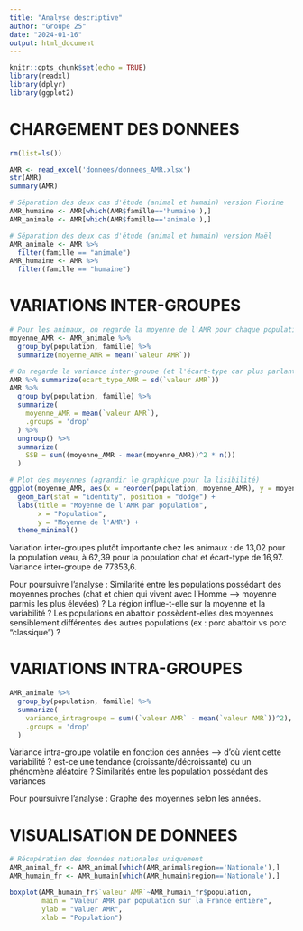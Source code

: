 ```yaml
---
title: "Analyse descriptive"
author: "Groupe 25"
date: "2024-01-16"
output: html_document
---
```


```r
knitr::opts_chunk$set(echo = TRUE)
library(readxl)
library(dplyr)
library(ggplot2)
```

# CHARGEMENT DES DONNEES
```r
rm(list=ls())

AMR <- read_excel('donnees/donnees_AMR.xlsx')
str(AMR)
summary(AMR)

# Séparation des deux cas d'étude (animal et humain) version Florine
AMR_humaine <- AMR[which(AMR$famille=='humaine'),]
AMR_animale <- AMR[which(AMR$famille=='animale'),]

# Séparation des deux cas d'étude (animal et humain) version Maël
AMR_animale <- AMR %>%
  filter(famille == "animale")
AMR_humaine <- AMR %>%
  filter(famille == "humaine")
```

# VARIATIONS INTER-GROUPES
```r
# Pour les animaux, on regarde la moyenne de l'AMR pour chaque population
moyenne_AMR <- AMR_animale %>%
  group_by(population, famille) %>%
  summarize(moyenne_AMR = mean(`valeur AMR`))

# On regarde la variance inter-groupe (et l'écart-type car plus parlant)
AMR %>% summarize(ecart_type_AMR = sd(`valeur AMR`))
AMR %>%
  group_by(population, famille) %>%
  summarize(
    moyenne_AMR = mean(`valeur AMR`),
    .groups = 'drop'
  ) %>%
  ungroup() %>%
  summarize(
    SSB = sum((moyenne_AMR - mean(moyenne_AMR))^2 * n())
  )

# Plot des moyennes (agrandir le graphique pour la lisibilité)
ggplot(moyenne_AMR, aes(x = reorder(population, moyenne_AMR), y = moyenne_AMR, fill = famille)) +
  geom_bar(stat = "identity", position = "dodge") +
  labs(title = "Moyenne de l'AMR par population",
       x = "Population",
       y = "Moyenne de l'AMR") +
  theme_minimal()
```
Variation inter-groupes plutôt importante chez les animaux : de 13,02 pour la population veau, à 62,39 pour la population chat et écart-type de 16,97. Variance inter-groupe de 77353,6.

Pour poursuivre l'analyse :
Similarité entre les populations possédant des moyennes proches (chat et chien qui vivent avec l'Homme --> moyenne parmis les plus élevées) ?
La région influe-t-elle sur la moyenne et la variabilité ?
Les populations en abattoir possèdent-elles des moyennes sensiblement différentes des autres populations (ex : porc abattoir vs porc "classique") ?


# VARIATIONS INTRA-GROUPES
```r
AMR_animale %>%
  group_by(population, famille) %>%
  summarize(
    variance_intragroupe = sum((`valeur AMR` - mean(`valeur AMR`))^2),
    .groups = 'drop'
  )
```
Variance intra-groupe volatile en fonction des années --> d'où vient cette variabilité ? est-ce une tendance (croissante/décroissante) ou un phénomène aléatoire ?
Similarités entre les population possédant des variances 

Pour poursuivre l'analyse :
Graphe des moyennes selon les années.

# VISUALISATION DE DONNEES
```r
# Récupération des données nationales uniquement
AMR_animal_fr <- AMR_animal[which(AMR_animal$region=='Nationale'),]
AMR_humain_fr <- AMR_humain[which(AMR_humain$region=='Nationale'),]

boxplot(AMR_humain_fr$`valeur AMR`~AMR_humain_fr$population,
        main = "Valeur AMR par population sur la France entière",
        ylab = "Valuer AMR",
        xlab = "Population")
```

